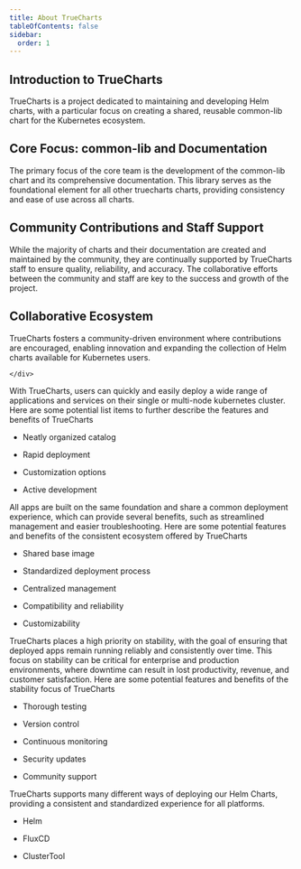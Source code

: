 ```yaml
---
title: About TrueCharts
tableOfContents: false
sidebar:
  order: 1
---
```


## Introduction to TrueCharts

TrueCharts is a project dedicated to maintaining and developing Helm charts, with a particular focus on creating a shared, reusable common-lib chart for the Kubernetes ecosystem.

## Core Focus: common-lib and Documentation

The primary focus of the core team is the development of the common-lib chart and its comprehensive documentation. This library serves as the foundational element for all other truecharts charts, providing consistency and ease of use across all charts.

## Community Contributions and Staff Support

While the majority of charts and their documentation are created and maintained by the community, they are continually supported by TrueCharts staff to ensure quality, reliability, and accuracy. The collaborative efforts between the community and staff are key to the success and growth of the project.

## Collaborative Ecosystem
TrueCharts fosters a community-driven environment where contributions are encouraged, enabling innovation and expanding the collection of Helm charts available for Kubernetes users.


  <div class="text-center">
    <div
      class="text-4xl max-md:text-2xl max-sm:text-xl font-extrabold border-b-4 border-tc-primary inline-block mb-10"
    >
      
    </div>
  </div>
  <CardGrid stagger>
    <Card title="Easy To Deploy" icon="pencil">
      With TrueCharts, users can quickly and easily deploy a wide range of
      applications and services on their single or multi-node kubernetes
      cluster. Here are some potential list items to further describe the
      features and benefits of TrueCharts
      <ul class="mt-10">
        <li class="flex flex-row items-center gap-0 space-y-0 hover:scale-110 duration-1000 group">
          <Icon name="approve-check-circle" class="mr-2 group-hover:animate-ping" />
          <p>Neatly organized catalog</p>
        </li>
        <li class="flex flex-row items-center gap-0 space-y-0 hover:scale-110 duration-1000 group">
          <Icon name="approve-check-circle" class="mr-2 group-hover:animate-ping" />
          <p>Rapid deployment</p>
        </li>
        <li class="flex flex-row items-center gap-0 space-y-0 hover:scale-110 duration-1000 group">
          <Icon name="approve-check-circle" class="mr-2 group-hover:animate-ping" />
          <p>Customization options</p>
        </li>
        <li class="flex flex-row items-center gap-0 space-y-0 hover:scale-110 duration-1000 group">
          <Icon name="approve-check-circle" class="mr-2 group-hover:animate-ping" />
          <p>Active development</p>
        </li>
      </ul>
    </Card>
    <Card title="Consistent Ecosystem" icon="add-document">
      All apps are built on the same foundation and share a common deployment
      experience, which can provide several benefits, such as streamlined
      management and easier troubleshooting. Here are some potential features
      and benefits of the consistent ecosystem offered by TrueCharts
      <ul class="mt-10">
        <li class="flex flex-row items-center gap-0 space-y-0 hover:scale-110 duration-1000 group">
          <Icon name="approve-check-circle" class="mr-2 group-hover:animate-ping" />
          <p>Shared base image</p>
        </li>
        <li class="flex flex-row items-center gap-0 space-y-0 hover:scale-110 duration-1000 group">
          <Icon name="approve-check-circle" class="mr-2 group-hover:animate-ping" />
          <p>Standardized deployment process</p>
        </li>
        <li class="flex flex-row items-center gap-0 space-y-0 hover:scale-110 duration-1000 group">
          <Icon name="approve-check-circle" class="mr-2 group-hover:animate-ping" />
          <p>Centralized management</p>
        </li>
        <li class="flex flex-row items-center gap-0 space-y-0 hover:scale-110 duration-1000 group">
          <Icon name="approve-check-circle" class="mr-2 group-hover:animate-ping" />
          <p>Compatibility and reliability</p>
        </li>
        <li class="flex flex-row items-center gap-0 space-y-0 hover:scale-110 duration-1000 group">
          <Icon name="approve-check-circle" class="mr-2 group-hover:animate-ping" />
          <p>Customizability</p>
        </li>
      </ul>
    </Card>
    <Card title="Stability" icon="setting">
      TrueCharts places a high priority on stability, with the goal of ensuring
      that deployed apps remain running reliably and consistently over time.
      This focus on stability can be critical for enterprise and production
      environments, where downtime can result in lost productivity, revenue, and
      customer satisfaction. Here are some potential features and benefits of
      the stability focus of TrueCharts
      <ul class="mt-10">
        <li class="flex flex-row items-center gap-0 space-y-0 hover:scale-110 duration-1000 group">
          <Icon name="approve-check-circle" class="mr-2 group-hover:animate-ping" />
          <p>Thorough testing</p>
        </li>
        <li class="flex flex-row items-center gap-0 space-y-0 hover:scale-110 duration-1000 group">
          <Icon name="approve-check-circle" class="mr-2 group-hover:animate-ping" />
          <p>Version control</p>
        </li>
        <li class="flex flex-row items-center gap-0 space-y-0 hover:scale-110 duration-1000 group">
          <Icon name="approve-check-circle" class="mr-2 group-hover:animate-ping" />
          <p>Continuous monitoring</p>
        </li>
        <li class="flex flex-row items-center gap-0 space-y-0 hover:scale-110 duration-1000 group">
          <Icon name="approve-check-circle" class="mr-2 group-hover:animate-ping" />
          <p>Security updates</p>
        </li>
        <li class="flex flex-row items-center gap-0 space-y-0 hover:scale-110 duration-1000 group">
          <Icon name="approve-check-circle" class="mr-2 group-hover:animate-ping" />
          <p>Community support</p>
        </li>
      </ul>
    </Card>
    <Card title="Multi-Platform" icon="open-book">
      TrueCharts supports many different ways of deploying our Helm Charts,
      providing a consistent and standardized experience for all platforms.
      <ul class="mt-10">
        <li class="flex flex-row items-center gap-0 space-y-0 hover:scale-110 duration-1000 group">
          <Icon name="approve-check-circle" class="mr-2 group-hover:animate-ping" />
          <p>Helm</p>
        </li>
        <li class="flex flex-row items-center gap-0 space-y-0 hover:scale-110 duration-1000 group">
          <Icon name="approve-check-circle" class="mr-2 group-hover:animate-ping" />
          <p>FluxCD</p>
        </li>
        <li class="flex flex-row items-center gap-0 space-y-0 hover:scale-110 duration-1000 group">
          <Icon name="approve-check-circle" class="mr-2 group-hover:animate-ping" />
          <p>ClusterTool</p>
        </li>
      </ul>
    </Card>
  </CardGrid>

  <ChartIcons />